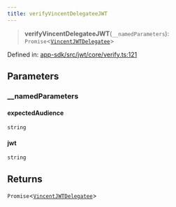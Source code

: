 ```yaml
---
title: verifyVincentDelegateeJWT
---
```


> **verifyVincentDelegateeJWT**(`__namedParameters`): `Promise`\<[`VincentJWTDelegatee`](/api-reference/app-sdk/jwt/interfaces/VincentJWTDelegatee)\>

Defined in: [app-sdk/src/jwt/core/verify.ts:121](https://github.com/LIT-Protocol/Vincent/blob/73da7c01d4eb076a0ff8650f85c7adf29f486588/packages/libs/app-sdk/src/jwt/core/verify.ts#L121)

## Parameters

### \_\_namedParameters

#### expectedAudience

`string`

#### jwt

`string`

## Returns

`Promise`\<[`VincentJWTDelegatee`](/api-reference/app-sdk/jwt/interfaces/VincentJWTDelegatee)\>

